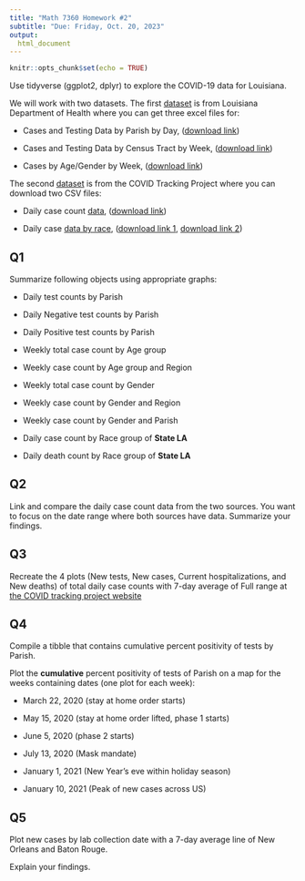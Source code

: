 ```yaml
---
title: "Math 7360 Homework #2"
subtitle: "Due: Friday, Oct. 20, 2023"
output:
  html_document
---
```


```r
knitr::opts_chunk$set(echo = TRUE)
```


Use tidyverse (ggplot2, dplyr) to explore the COVID-19 data for Louisiana.

We will work with two datasets.
The first [dataset](https://ldh.la.gov/Coronavirus/) is from Louisiana Department of Health where you can get three excel files for:

- Cases and Testing Data by Parish by Day, ([download link](https://ldh.la.gov/assets/oph/Coronavirus/data/LA_COVID_TESTBYDAY_PARISH_PUBLICUSE.xlsx))

- Cases and Testing Data by Census Tract by Week, ([download link](https://ldh.la.gov/assets/oph/Coronavirus/data/LA_COVID_TESTBYWEEK_TRACT_PUBLICUSE.xlsx))

- Cases by Age/Gender by Week, ([download link](https://ldh.la.gov/assets/oph/Coronavirus/data/LA_COVID_AGE_GENDER_BYWEEK_PUBLICUSE.xlsx))

The second [dataset](https://covidtracking.com/) is from the COVID Tracking Project where you can download two CSV files:

- Daily case count [data](https://covidtracking.com/data/state/louisiana), ([download link](https://covidtracking.com/data/download/louisiana-history.csv))

- Daily case [data by race](https://covidtracking.com/race/about#download-the-data), ([download link 1](https://covidtracking.com/data/download/louisiana-race-ethnicity-historical.csv), [download link 2](https://docs.google.com/spreadsheets/d/e/2PACX-1vS8SzaERcKJOD_EzrtCDK1dX1zkoMochlA9iHoHg_RSw3V8bkpfk1mpw4pfL5RdtSOyx_oScsUtyXyk/pub?gid=43720681&single=true&output=csv))


## Q1

Summarize following objects using appropriate graphs:

- Daily test counts by Parish

- Daily Negative test counts by Parish

- Daily Positive test counts by Parish

- Weekly total case count by Age group

- Weekly case count by Age group and Region

- Weekly total case count by Gender

- Weekly case count by Gender and Region

- Weekly case count by Gender and Parish

- Daily case count by Race group of **State LA**

- Daily death count by Race group of **State LA**

## Q2

Link and compare the daily case count data from the two sources. You want to focus on the date range where both sources have data.  Summarize your findings.

## Q3

Recreate the 4 plots (New tests, New cases, Current hospitalizations, and New deaths) of total daily case counts with 7-day average of Full range at [the COVID tracking project website](https://covidtracking.com/data/state/louisiana)

## Q4

Compile a tibble that contains cumulative percent positivity of tests by Parish.

Plot the **cumulative** percent positivity of tests of Parish on a map for the weeks containing dates (one plot for each week):

- March 22, 2020 (stay at home order starts)

- May 15, 2020   (stay at home order lifted, phase 1 starts)

- June 5, 2020   (phase 2 starts)

- July 13, 2020  (Mask mandate)

- January 1, 2021 (New Year's eve within holiday season)

- January 10, 2021 (Peak of new cases across US)

## Q5

Plot new cases by lab collection date with a 7-day average line of New Orleans and Baton Rouge.

Explain your findings.